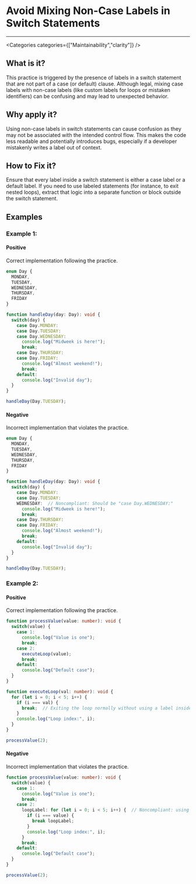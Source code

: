 

# Avoid Mixing Non-Case Labels in Switch Statements

<Severity severity={SeverityLevels.MEDIUM} />

---

<Categories categories={["Maintainability","clarity"]} />

## What is it?
This practice is triggered by the presence of labels in a switch statement that are not part of a case (or default) clause. Although legal, mixing case labels with non-case labels (like custom labels for loops or mistaken identifiers) can be confusing and may lead to unexpected behavior.

## Why apply it?
Using non-case labels in switch statements can cause confusion as they may not be associated with the intended control flow. This makes the code less readable and potentially introduces bugs, especially if a developer mistakenly writes a label out of context.

## How to Fix it?
Ensure that every label inside a switch statement is either a case label or a default label. If you need to use labeled statements (for instance, to exit nested loops), extract that logic into a separate function or block outside the switch statement.

## Examples

### Example 1:

<!-- #example -->

#### Positive

<!-- #example_positive_description -->
Correct implementation following the practice.

<!-- #example_positive_code -->
```ts
enum Day {
  MONDAY,
  TUESDAY,
  WEDNESDAY,
  THURSDAY,
  FRIDAY
}

function handleDay(day: Day): void {
  switch(day) {
    case Day.MONDAY:
    case Day.TUESDAY:
    case Day.WEDNESDAY:
      console.log("Midweek is here!");
      break;
    case Day.THURSDAY:
    case Day.FRIDAY:
      console.log("Almost weekend!");
      break;
    default:
      console.log("Invalid day");
  }
}

handleDay(Day.TUESDAY);
```

#### Negative

<!-- #example_negative_description -->
Incorrect implementation that violates the practice.

<!-- #example_negative_code -->
```ts
enum Day {
  MONDAY,
  TUESDAY,
  WEDNESDAY,
  THURSDAY,
  FRIDAY
}

function handleDay(day: Day): void {
  switch(day) {
    case Day.MONDAY:
    case Day.TUESDAY:
    WEDNESDAY:  // Noncompliant: Should be "case Day.WEDNESDAY:"
      console.log("Midweek is here!");
      break;
    case Day.THURSDAY:
    case Day.FRIDAY:
      console.log("Almost weekend!");
      break;
    default:
      console.log("Invalid day");
  }
}

handleDay(Day.TUESDAY);
```

### Example 2:

<!-- #example -->

#### Positive

<!-- #example_positive_description -->
Correct implementation following the practice.

<!-- #example_positive_code -->
```ts
function processValue(value: number): void {
  switch(value) {
    case 1:
      console.log("Value is one");
      break;
    case 2:
      executeLoop(value);
      break;
    default:
      console.log("Default case");
  }
}

function executeLoop(val: number): void {
  for (let i = 0; i < 5; i++) {
    if (i === val) {
      break;  // Exiting the loop normally without using a label inside the switch
    }
    console.log("Loop index:", i);
  }
}

processValue(2);
```

#### Negative

<!-- #example_negative_description -->
Incorrect implementation that violates the practice.

<!-- #example_negative_code -->
```ts
function processValue(value: number): void {
  switch(value) {
    case 1:
      console.log("Value is one");
      break;
    case 2:
      loopLabel: for (let i = 0; i < 5; i++) {  // Noncompliant: using a label inside the switch
        if (i === value) {
          break loopLabel;
        }
        console.log("Loop index:", i);
      }
      break;
    default:
      console.log("Default case");
  }
}

processValue(2);
```